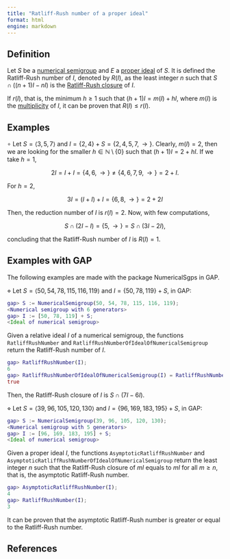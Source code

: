 ```yaml
---
title: "Ratliff-Rush number of a proper ideal"
format: html
engine: markdown
---
```


<!-- [DGH01] D'Anna, M., Guerrieri, A. and Heinzer, W., Invariants of ideals having principal reductions, Comm. Algebra, 29 (2) (2001), 889--906. -->

## Definition

Let $S$ be a [numerical semigroup](../Basic-concepts/Numerical-semigroup.qmd) and $E$ a [proper ideal](Proper-ideal.qmd) of $S$. It is defined the Ratliff-Rush number of $I$, denoted by $R(I)$, as the least integer $n$ such that $S \cap ( (n+1)I - nI)$ is the [Ratliff-Rush closure](Ratliff-Rush-closure.qmd) of $I$.

If $r(I)$, that is, the minimum $h \ge 1$ such that $(h + 1)I = m(I) + hI$, where $m(I)$ is the [multiplicity](Multiplicity-ideal.qmd) of $I$, it can be proven that $R(I) \le r(I)$.

## Examples

$\circ$ Let $S = \langle 3, 5, 7 \rangle$ and $I = \{2, 4\} + S = \{2, 4, 5, 7, \rightarrow \}$. Clearly, $m(I) = 2$, then we are looking for the smaller $h \in \mathbb{N} \setminus \{0\}$ such that $(h+1)I = 2 + hI$. If we take $h = 1$,

$$
2I = I + I = \{4, 6, \rightarrow\} \ne \{4, 6, 7, 9, \rightarrow \} = 2 + I.
$$

For $h = 2$,

$$
3I = (I + I) + I = \{6, 8, \rightarrow\} = 2 + 2I
$$

Then, the reduction number of $I$ is $r(I) = 2$. Now, with few computations,

$$
S \cap (2I - I) = \{5, \rightarrow \} = S \cap (3I - 2I),
$$

concluding that the Ratliff-Rush number of $I$ is $R(I) = 1$.

## Examples with GAP

The following examples are made with the package NumericalSgps in GAP.

$\diamond$ Let $S = \langle 50, 54, 78, 115, 116, 119 \rangle$ and $I = \{50, 78, 119\} + S$, in GAP:

``` gap
gap> S := NumericalSemigroup(50, 54, 78, 115, 116, 119);
<Numerical semigroup with 6 generators>
gap> I := [50, 78, 119] + S;
<Ideal of numerical semigroup>
```

Given a relative ideal $I$ of a numerical semigroup, the functions `RatliffRushNumber` and `RatliffRushNumberOfIdealOfNumericalSemigroup` return the Ratliff-Rush number of $I$.

``` gap
gap> RatliffRushNumber(I);
6
gap> RatliffRushNumberOfIdealOfNumericalSemigroup(I) = RatliffRushNumber(I);
true
```

Then, the Ratliff-Rush closure of $I$ is $S \cap (7I - 6I)$.


$\diamond$ Let $S = \langle 39, 96, 105, 120, 130 \rangle$ and $I = \{96, 169, 183, 195 \} + S$, in GAP:


```gap
gap> S := NumericalSemigroup(39, 96, 105, 120, 130);
<Numerical semigroup with 5 generators>
gap> I := [96, 169, 183, 195] + S;
<Ideal of numerical semigroup>
```

Given a proper ideal $I$, the functions `AsymptoticRatliffRushNumber` and `AsymptoticRatliffRushNumberOfIdealOfNumericalSemigroup` return the least integer $n$ such that the Ratliff-Rush closure of 
$mI$ equals to $mI$ for all $m \ge n$, that is, the asymptotic Ratliff-Rush number.


```gap
gap> AsymptoticRatliffRushNumber(I);
4
gap> RatliffRushNumber(I);
3
```

It can be proven that the asymptotic Ratliff-Rush number is greater or equal to the Ratliff-Rush number.


## References
